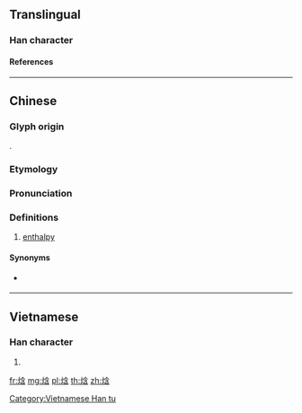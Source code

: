 {{character info/new}}
==Translingual==

===Han character===
{{Han char|rn=86|rad=火|as=07|sn=11|four=98862|canj=FOIR,XFOIR|ids=⿰火含}}

====References====
{{Han ref|kx=0673.111|hdz=32205.070|uh=7113}}

----

==Chinese==
{{zh-forms}}

===Glyph origin===
{{Han compound|火|含|ls=psc|c1=s|c2=p|t1=fire}}.

===Etymology===
{{rfe|zh}}

===Pronunciation===
{{zh-pron
|m=hán
|c=ham4
|cat=n
}}

===Definitions===
{{zh-hanzi}}

# [[enthalpy]]

====Synonyms====
* {{q|dated}} {{zh-l|熱函}}

----

==Vietnamese==

===Han character===
{{vi-hantu|[[hầm]], [[hươm]]}}

# {{defn|lang=vi}}

[[Category:Vietnamese Han tu]]

[[fr:焓]]
[[mg:焓]]
[[pl:焓]]
[[th:焓]]
[[zh:焓]]